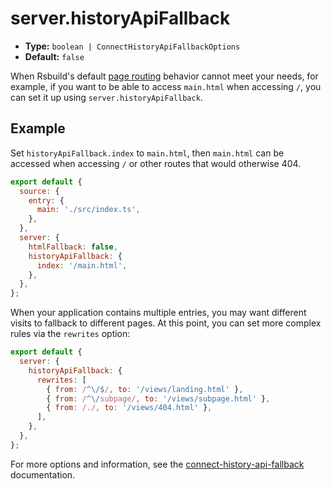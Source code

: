 # server.historyApiFallback

- **Type:** `boolean | ConnectHistoryApiFallbackOptions`
- **Default:** `false`

When Rsbuild's default [page routing](/guide/basic/server#page-routing) behavior cannot meet your needs, for example, if you want to be able to access `main.html` when accessing `/`, you can set it up using `server.historyApiFallback`.

## Example

Set `historyApiFallback.index` to `main.html`, then `main.html` can be accessed when accessing `/` or other routes that would otherwise 404.

```js
export default {
  source: {
    entry: {
      main: './src/index.ts',
    },
  },
  server: {
    htmlFallback: false,
    historyApiFallback: {
      index: '/main.html',
    },
  },
};
```

When your application contains multiple entries, you may want different visits to fallback to different pages. At this point, you can set more complex rules via the `rewrites` option:

```js
export default {
  server: {
    historyApiFallback: {
      rewrites: [
        { from: /^\/$/, to: '/views/landing.html' },
        { from: /^\/subpage/, to: '/views/subpage.html' },
        { from: /./, to: '/views/404.html' },
      ],
    },
  },
};
```

For more options and information, see the [connect-history-api-fallback](https://github.com/bripkens/connect-history-api-fallback) documentation.
